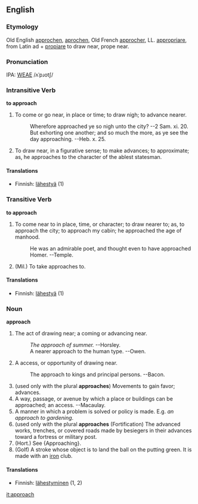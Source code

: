==English==
===Etymology===
Old English [[approchen]], [[aprochen]], Old French [[approcher]], LL. [[appropriare]], from Latin ad + [[propiare]] to draw  near, prope near.

===Pronunciation===
IPA: [[WEAE]] /ʌˈpɹotʃ/

===Intransitive Verb===
'''to approach'''
# To come or go near, in place or time; to draw nigh; to advance nearer.
#:    Wherefore approached ye so nigh unto the city? --2 Sam. xi. 20.
#:    But exhorting one another; and so much the more, as ye see the day approaching. --Heb. x. 25.
# To draw near, in a figurative sense; to make advances; to approximate; as, he approaches to the character of the ablest statesman.
<!-- material copied from Webster's Revised Unabridged Dictionary (1913) -->

====Translations====
*Finnish: [[lähestyä]] (1)


===Transitive Verb===
'''to approach'''
# To come near to in place, time, or character; to draw nearer to; as, to approach the city; to approach my cabin; he approached the age of manhood.
#:    He was an admirable poet, and thought even to have approached Homer. --Temple.
# (Mil.) To take approaches to.
<!-- material copied from Webster's Revised Unabridged Dictionary (1913) -->

====Translations====
*Finnish: [[lähestyä]] (1)

===Noun===
'''approach'''
# The act of drawing near; a coming or advancing near. 
#:''The  approach of summer.'' --Horsley.
#:A nearer approach to the human type. --Owen.
# A access, or opportunity of drawing near.
#:The approach to kings and principal persons. --Bacon.
# (used only with the plural '''approaches''') Movements to gain favor; advances.
# A way, passage, or avenue by which a place or buildings can be approached; an access. --Macaulay.
# A manner in which a problem is solved or policy is made.  E.g. ''an approach to gardening''.
# (used only with the plural '''approaches''' (Fortification) The advanced works, trenches, or covered roads made by besiegers in their advances toward a fortress or military post.
# (Hort.) See {Approaching}. 
# (Golf) A stroke whose object is to land the ball on the putting  green. It is made with an [[iron]] club.

====Translations====
*Finnish: [[lähestyminen]] (1, 2)

[[it:approach]]